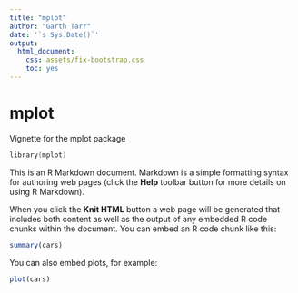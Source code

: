 ```yaml
---
title: "mplot"
author: "Garth Tarr"
date: '`s Sys.Date()`'
output:
  html_document:
    css: assets/fix-bootstrap.css
    toc: yes
---
```


<!--
%\VignetteEngine{knitr::rmarkdown}
%\VignetteIndexEntry{mplot}
-->

mplot
========================================================

Vignette for the mplot package

```s
library(mplot)
```

This is an R Markdown document. Markdown is a simple formatting syntax for authoring web pages (click the **Help** toolbar button for more details on using R Markdown).

When you click the **Knit HTML** button a web page will be generated that includes both content as well as the output of any embedded R code chunks within the document. You can embed an R code chunk like this:

```r
summary(cars)
```

You can also embed plots, for example:

```r
plot(cars)
```

